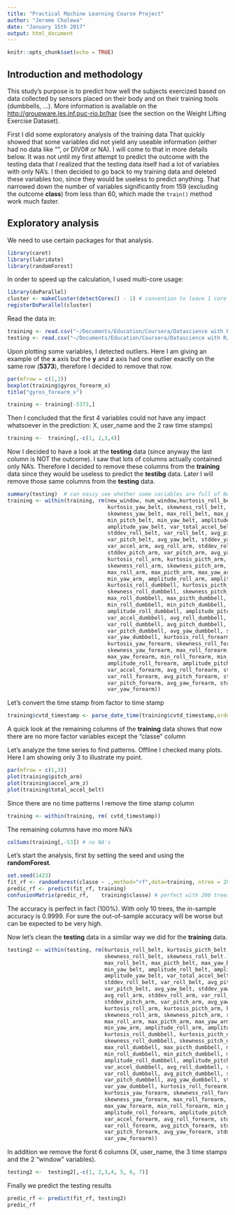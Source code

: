 ```yaml
---
title: "Practical Machine Learning Course Project"
author: "Jerome Cholewa"
date: "January 15th 2017"
output: html_document
---
```


```r
knitr::opts_chunk$set(echo = TRUE)
```

## Introduction and methodology

This study's purpose is to predict how well the subjects exercized based on data collected by sensors placed on their body and on their training tools (dumbbells, ...). More information is available on the <http://groupware.les.inf.puc-rio.br/har> (see the section on the Weight Lifting Exercise Dataset).

First I did some exploratory analysis of the training data That quickly showed that some variables did not yield any useable information (either had no data like "", or DIV0# or NA). I will come to that in more details below. It was not until my first attempt to predict the outcome with the testing data that I realized that the testing data itself had a lot of variables with only NA's. I then decided to go back to my training data and deleted these variables too, since they would be useless to predict anything. That narrowed down the number of variables significantly from 159 (excluding the outcome **class**) from less than 60, which made the `train()` method work much faster.

## Exploratory analysis

We need to use certain packages for that analysis.
```r
library(caret)
library(lubridate)
library(randomForest)
```

In order to speed up the calculation, I used multi-core usage:
```r
library(doParallel)
cluster <- makeCluster(detectCores() - 1) # convention to leave 1 core for OS
registerDoParallel(cluster)
```

Read the data in:
```r
training <- read.csv("~/Documents/Education/Coursera/Datascience with R/8.Machine Learning/Assignment/pml-training.csv")
testing <- read.csv("~/Documents/Education/Coursera/Datascience with R/8.Machine Learning/Assignment/pml-testing.csv")
```

Upon plotting some variables, I detected outliers. Here I am giving an example of the **x** axis but the **y** and **z** axis had one outlier exactly on the same row (**5373**), therefore I decided to remove that row.

```r
par(mfrow = c(1,1))
boxplot(training$gyros_forearm_x)
title("gyros_forearm_x")

training <- training[-5373,]
```

Then I concluded that the first 4 variables could not have any impact whatsoever in the prediction: X, user_name and the 2 raw time stamps) 

``` r
training <-  training[,-c(1, 2,3,4)]
```

Now I decided to have a look at the **testing** data (since anyway the last column is NOT the outcome). I saw that lots of columns actually contained only NA's. Therefore I decided to remove these columns from the **training** data since they would be useless to predict the **testibg** data. Later I will remove those same columns from the **testing** data.

```r
summary(testing)  # can easiy see whether some variables are full of NA's
training <- within(training, rm(new_window, num_window,kurtosis_roll_belt, kurtosis_picth_belt,
                                kurtosis_yaw_belt, skewness_roll_belt, skewness_roll_belt.1, 
                                skewness_yaw_belt, max_roll_belt, max_picth_belt, max_yaw_belt, min_roll_belt, 
                                min_pitch_belt, min_yaw_belt, amplitude_roll_belt, amplitude_pitch_belt, 
                                amplitude_yaw_belt, var_total_accel_belt, avg_roll_belt, 
                                stddev_roll_belt, var_roll_belt, avg_pitch_belt, stddev_pitch_belt, 
                                var_pitch_belt, avg_yaw_belt, stddev_yaw_belt, var_yaw_belt,
                                var_accel_arm, avg_roll_arm, stddev_roll_arm, var_roll_arm, avg_pitch_arm, 
                                stddev_pitch_arm, var_pitch_arm, avg_yaw_arm, stddev_yaw_arm, var_yaw_arm, 
                                kurtosis_roll_arm, kurtosis_picth_arm, kurtosis_yaw_arm, 
                                skewness_roll_arm, skewness_pitch_arm, skewness_yaw_arm, 
                                max_roll_arm, max_picth_arm, max_yaw_arm, min_roll_arm, min_pitch_arm, 
                                min_yaw_arm, amplitude_roll_arm, amplitude_pitch_arm, amplitude_yaw_arm, 
                                kurtosis_roll_dumbbell, kurtosis_picth_dumbbell, kurtosis_yaw_dumbbell, 
                                skewness_roll_dumbbell, skewness_pitch_dumbbell, skewness_yaw_dumbbell,
                                max_roll_dumbbell, max_picth_dumbbell, max_yaw_dumbbell, 
                                min_roll_dumbbell, min_pitch_dumbbell, min_yaw_dumbbell,
                                amplitude_roll_dumbbell, amplitude_pitch_dumbbell, amplitude_yaw_dumbbell, 
                                var_accel_dumbbell, avg_roll_dumbbell, stddev_roll_dumbbell,
                                var_roll_dumbbell, avg_pitch_dumbbell, stddev_pitch_dumbbell, 
                                var_pitch_dumbbell, avg_yaw_dumbbell, stddev_yaw_dumbbell,
                                var_yaw_dumbbell, kurtosis_roll_forearm, kurtosis_picth_forearm, 
                                kurtosis_yaw_forearm, skewness_roll_forearm, skewness_pitch_forearm,
                                skewness_yaw_forearm, max_roll_forearm, max_picth_forearm, 
                                max_yaw_forearm, min_roll_forearm, min_pitch_forearm, min_yaw_forearm,
                                amplitude_roll_forearm, amplitude_pitch_forearm, amplitude_yaw_forearm, 
                                var_accel_forearm, avg_roll_forearm, stddev_roll_forearm,
                                var_roll_forearm, avg_pitch_forearm, stddev_pitch_forearm, 
                                var_pitch_forearm, avg_yaw_forearm, stddev_yaw_forearm,
                                var_yaw_forearm))
```

Let's convert the time stamp from factor to time stamp
```r
training$cvtd_timestamp <- parse_date_time(training$cvtd_timestamp,orders = "dmy HM")
```

A quick look at the remaining columns of the **training** data shows that now there are no more factor variables except the "classe" column

Let's analyze the time series to find patterns. Offline I checked many plots. Here I am showing only 3 to illustrate my point.
```r
par(mfrow = c(1,3))
plot(training$pitch_arm)
plot(training$accel_arm_z)
plot(training$total_accel_belt)
```
Since there are no time patterns I remove the time stamp column
```r
training <- within(training, rm( cvtd_timestamp))
```
The remaining columns have mo more NA's
```r
colSums(training[,-53]) # no NA's
```

Let's start the analysis, first by setting the seed and using the **randomForest**.

```r
set.seed(1423)
fit_rf <- randomForest(classe ~ .,method="rf",data=training, ntree = 200)
predic_rf <- predict(fit_rf, training)
confusionMatrix(predic_rf,    training$classe) # perfect with 200 trees
```

The accuracy is perfect in fact (100%). With only 10 trees, the in-sample accuracy is 0.9999. For sure the out-of-sample accuracy will be worse but can be expected to be very high.

Now let's clean the **testing** data in a similar way we did for the **training** data.
```r
testing2 <- within(testing, rm(kurtosis_roll_belt, kurtosis_picth_belt, kurtosis_yaw_belt, 
                               skewness_roll_belt, skewness_roll_belt.1, skewness_yaw_belt, 
                               max_roll_belt, max_picth_belt, max_yaw_belt, min_roll_belt, min_pitch_belt, 
                               min_yaw_belt, amplitude_roll_belt, amplitude_pitch_belt,
                               amplitude_yaw_belt, var_total_accel_belt, avg_roll_belt, 
                               stddev_roll_belt, var_roll_belt, avg_pitch_belt, stddev_pitch_belt, 
                               var_pitch_belt, avg_yaw_belt, stddev_yaw_belt, var_yaw_belt,var_accel_arm, 
                               avg_roll_arm, stddev_roll_arm, var_roll_arm, avg_pitch_arm, 
                               stddev_pitch_arm, var_pitch_arm, avg_yaw_arm, stddev_yaw_arm, var_yaw_arm, 
                               kurtosis_roll_arm, kurtosis_picth_arm, kurtosis_yaw_arm, 
                               skewness_roll_arm, skewness_pitch_arm, skewness_yaw_arm, 
                               max_roll_arm, max_picth_arm, max_yaw_arm, min_roll_arm, min_pitch_arm, 
                               min_yaw_arm, amplitude_roll_arm, amplitude_pitch_arm, amplitude_yaw_arm,
                               kurtosis_roll_dumbbell, kurtosis_picth_dumbbell, kurtosis_yaw_dumbbell, 
                               skewness_roll_dumbbell, skewness_pitch_dumbbell, skewness_yaw_dumbbell,
                               max_roll_dumbbell, max_picth_dumbbell, max_yaw_dumbbell, 
                               min_roll_dumbbell, min_pitch_dumbbell, min_yaw_dumbbell,
                               amplitude_roll_dumbbell, amplitude_pitch_dumbbell, amplitude_yaw_dumbbell, 
                               var_accel_dumbbell, avg_roll_dumbbell, stddev_roll_dumbbell,
                               var_roll_dumbbell, avg_pitch_dumbbell, stddev_pitch_dumbbell, 
                               var_pitch_dumbbell, avg_yaw_dumbbell, stddev_yaw_dumbbell,
                               var_yaw_dumbbell, kurtosis_roll_forearm, kurtosis_picth_forearm, 
                               kurtosis_yaw_forearm, skewness_roll_forearm, skewness_pitch_forearm,
                               skewness_yaw_forearm, max_roll_forearm, max_picth_forearm, 
                               max_yaw_forearm, min_roll_forearm, min_pitch_forearm, min_yaw_forearm,
                               amplitude_roll_forearm, amplitude_pitch_forearm, amplitude_yaw_forearm, 
                               var_accel_forearm, avg_roll_forearm, stddev_roll_forearm,
                               var_roll_forearm, avg_pitch_forearm, stddev_pitch_forearm, 
                               var_pitch_forearm, avg_yaw_forearm, stddev_yaw_forearm,
                               var_yaw_forearm))
```

In addition we remove the forst 6 columns (X, user_name, the 3 time stamps and the 2 "window" variables).
```r
testing2 <-  testing2[,-c(1, 2,3,4, 5, 6, 7)]
```

Finally we predict the testing results
```r
predic_rf <- predict(fit_rf, testing2)
predic_rf
```
